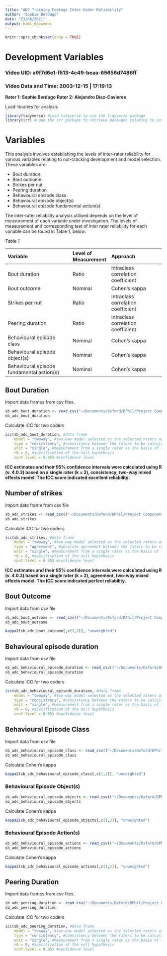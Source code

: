 ```yaml
---
title: "ADC Training Footage Inter-Coder Reliability"
author: "Sophie Berdugo"
date: "23/06/2021"
output: html_document
---
```


```r
knitr::opts_chunk$set(echo = TRUE)
```

# Development Variables

### Video UID: a9f7d6e1-f513-4c49-beaa-65656d7486ff
### Video Data and Time: 2003-12-15 | 17:19:13

**Rater 1: Sophie Berdugo**
**Rater 2: Alejandro Diaz-Cavieres**

Load libraries for analysis
```r
library(tidyverse) #Load tidyverse to use the tidyverse package
library(irr) #Load the irr package to retrieve packages relating to inter-rater reliability.
```

# Variables
This analysis involves establishing the levels of inter-rater reliability for various variables relating to  nut-cracking development and model selection. These variables are:

* Bout duration
* Bout outcome
* Strikes per nut
* Peering duration
* Behavioural episode class
* Behavioural episode object(s)
* Behavioural episode fundamental action(s)

The inter-rater reliability analysis utilised depends on the level of measurement of each variable under investigation. The levels of measurement and corresponding test of inter rater reliability for each variable can be found in Table 1, below:

*Table 1*

| Variable                                  | Level of Measurement | Approach                           |
| :---------------------------------------- | :------------------- | :--------------------------------- |
| Bout duration                             | Ratio                | Intraclass correlation coefficient |
| Bout outcome                              | Nominal              | Cohen's kappa                      |
| Strikes per nut                           | Ratio                | Intraclass correlation coefficient |
| Peering duration                          | Ratio                | Intraclass correlation coefficient |
| Behavioural episode class                 | Nominal              | Cohen's kappa                      |
| Behavioural episode object(s)             | Nominal              | Cohen's kappa                      |
| Behavioural episode fundamental action(s) | Nominal              | Cohen's kappa                      |

## Bout Duration

Import data frames from csv files.
```r
sb_adc_bout_duration <- read_csv("~/Documents/Oxford/DPhil/Project Components/Inter-Coder Reliability/Data/Alejandro Diaz-Cavieres/Training/Clean Data/Bout duration.csv")
sb_adc_bout_duration
```
Calculate ICC for two coders
```r
icc(sb_adc_bout_duration, #data frame
    model = "twoway", #two-way model selected as the selected raters are the only raters of interest (Koo & Li, 2016)
    type = "consistency", #consistency between the raters to be calculated
    unit = "single", #measurement from a single rater as the basis of the actual measurement
    r0 = 0, #specification of the null hypothesis
    conf.level = 0.95) #confidence level
```
**ICC estimates and their 95% confidence intervals were calculated using R (v. 4.0.3) based on a single rater (k = 2), consistency, two-way mixed effects model. The ICC score indicated excellent reliability.** 

## Number of strikes

Import data frame from csv file
```r
sb_adc_strikes <- read_csv(("~/Documents/Oxford/DPhil/Project Components/Inter-Coder Reliability/Data/Alejandro Diaz-Cavieres/Training/Clean Data/Number of strikes.csv"))
sb_adc_strikes
```
Calculate ICC for two coders
```r
icc(sb_adc_strikes, #data frame
    model = "twoway", #two-way model selected as the selected raters are the only raters of interest (Koo & Li, 2016)
    type = "agreement", #absolute agreement between the raters to be calculated
    unit = "single", #measurement from a single rater as the basis of the actual measurement
    r0 = 0, #specification of the null hypothesis
    conf.level = 0.95) #confidence level
```
**ICC estimates and their 95% confidence intervals were calculated using R (v. 4.0.3) based on a single rater (k = 2), agreement, two-way mixed effects model. The ICC score indicated perfect reliability.**

## Bout Outcome

Import data from csv file

```r
sb_adc_bout_outcome <- read_csv(("~/Documents/Oxford/DPhil/Project Components/Inter-Coder Reliability/Data/Alejandro Diaz-Cavieres/Training/Clean Data/Bout outcome.csv"))
sb_adc_bout_outcome
```

```r
kappa2(sb_adc_bout_outcome[,c(1,2)], "unweighted")
```

## Behavioural episode duration

Import data from csv file

```r
sb_adc_behavioural_episode_duration <- read_csv(("~/Documents/Oxford/DPhil/Project Components/Inter-Coder Reliability/Data/Alejandro Diaz-Cavieres/Training/Clean Data/Behavioural episode duration.csv"))
sb_adc_behavioural_episode_duration
```

Calculate ICC for two coders
```r
icc(sb_adc_behavioural_episode_duration, #data frame
    model = "twoway", #two-way model selected as the selected raters are the only raters of interest (Koo & Li, 2016)
    type = "consistency", #consistency between the raters to be calculated
    unit = "single", #measurement from a single rater as the basis of the actual measurement
    r0 = 0, #specification of the null hypothesis
    conf.level = 0.95) #confidence level
```

## Behavioural Episode Class

Import data from csv file

```r
sb_adc_behavioural_episode_class <- read_csv(("~/Documents/Oxford/DPhil/Project Components/Inter-Coder Reliability/Data/Alejandro Diaz-Cavieres/Training/Clean Data/Behavioural Episode Class.csv"))
sb_adc_behavioural_episode_class
```

Calculate Cohen's kappa
```r
kappa2(sb_adc_behavioural_episode_class[,c(1,2)], "unweighted")
```

### Behavioural Episode Object(s)

```r
sb_adc_behavioural_episode_objects <- read_csv(("~/Documents/Oxford/DPhil/Project Components/Inter-Coder Reliability/Data/Alejandro Diaz-Cavieres/Training/Clean Data/Behavioural episode objects.csv"))
sb_adc_behavioural_episode_objects
```

Calculate Cohen's kappa
```r
kappa2(sb_adc_behavioural_episode_objects[,c(1,2)], "unweighted")
```

### Behavioural Episode Action(s)

```r
sb_adc_behavioural_episode_actions <- read_csv(("~/Documents/Oxford/DPhil/Project Components/Inter-Coder Reliability/Data/Alejandro Diaz-Cavieres/Training/Clean Data/Behavioural episode actions.csv"))
sb_adc_behavioural_episode_actions
```

Calculate Cohen's kappa
```r
kappa2(sb_adc_behavioural_episode_actions[,c(1,2)], "unweighted")
```

## Peering Duration

Import data frames from csv files.
```r
sb_adc_peering_duration <- read_csv("~/Documents/Oxford/DPhil/Project Components/Inter-Coder Reliability/Data/Alejandro Diaz-Cavieres/Training/Clean Data/Peering duration.csv")
sb_adc_peering_duration
```

Calculate ICC for two coders
```r
icc(sb_adc_peering_duration, #data frame
    model = "twoway", #two-way model selected as the selected raters are the only raters of interest (Koo & Li, 2016)
    type = "consistency", #consistency between the raters to be calculated
    unit = "single", #measurement from a single rater as the basis of the actual measurement
    r0 = 0, #specification of the null hypothesis
    conf.level = 0.95) #confidence level
```
